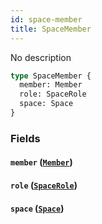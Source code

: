 ```yaml
---
id: space-member
title: SpaceMember
---
```


No description

```graphql
type SpaceMember {
  member: Member
  role: SpaceRole
  space: Space
}
```

### Fields

#### `member` ([`Member`](/docs/graphql/objects/member))

#### `role` ([`SpaceRole`](/docs/graphql/objects/space-role))

#### `space` ([`Space`](/docs/graphql/objects/space))
